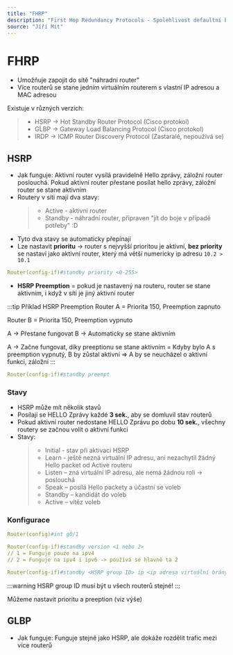```yaml
---
title: "FHRP"
description: "First Hop Redundancy Protocols - Spolehlivost defaultní brány"
source: "Jíří Mít"
---
```


# FHRP

- Umožňuje zapojit do sítě "náhradní router"
- Více routerů se stane jedním virtuálním routerem s vlastní IP adresou a MAC adresou

Existuje v různých verzích:

> - HSRP -> Hot Standby Router Protocol (Cisco protokol)
> - GLBP -> Gateway Load Balancing Protocol (Cisco protokol)
> - IRDP -> ICMP Router Discovery Protocol (Zastaralé, nepoužívá se)

## HSRP

- Jak funguje: Aktivní router vysílá pravidelně Hello zprávy, záložní router poslouchá. Pokud aktivní router přestane posílat hello zprávy, záložní router se stane aktivním
- Routery v síti mají dva stavy:
  > - Active - aktivní router
  > - Standby - náhradní router, připraven "jít do boje v případě potřeby" :D
- Tyto dva stavy se automaticky přepínají
- Lze nastavit **prioritu** -> router s nejvyšší prioritou je aktivní, **bez priority** se nastaví jako aktivní router, který má větší numericky ip adresu `10.2 > 10.1`

```yml title="Nastavení priority u routeru"
Router(config-if)#standby priority <0-255>
```

- **HSRP Preemption** = pokud je nastavený na routeru, router se stane aktivním, i když v síti je jiný aktivní router

:::tip Příklad HSRP Preemption
Router A = Priorita 150, Preemption zapnuto

Router B = Priorita 150, Preemption vypnuto

A -> Přestane fungovat
B -> Automaticky se stane aktivním

A -> Začne fungovat, díky preeptionu se stane aktivním
= Kdyby bylo A s preemption vypnutý, B by zůstal aktivní => A by se neucházel o aktivní funkci, záložní
:::

```yml title="HSRP Preemption"
Router(config-if)#standby preempt
```

### Stavy

- HSRP může mít několik stavů
- Posílají se HELLO Zprávy každé **3 sek.**, aby se domluvil stav routerů
- Pokud aktivní router nedostane HELLO Zprávu po dobu **10 sek.**, všechny routery se začnou volit o aktivní funkci
- Stavy:
  > - Initial - stav při aktivaci HSRP
  > - Learn - ještě nezná virtuální IP adresu, ani nezachytil žádný Hello packet od Active routeru
  > - Listen – zná virtuální IP adresu, ale nemá žádnou roli -> poslouchá
  > - Speak – posílá Hello packety a účastní se voleb
  > - Standby – kandidát do voleb
  > - Active – vítěz voleb

### Konfigurace

```yml title="Nastavujeme na interface"
Router(config)#int g0/1
```

```yml title="Nastavíme verzi HSRP"
Router(config-if)#standby version <1 nebo 2>
// 1 = Funguje pouze na ipv4
// 2 = Funguje na ipv4 i ipv6 -> používá se hlavně ta 2
```

```yml title="IP adresa virtuální brány (router)"
Router(config-if)#standby <HSRP group ID> ip <ip adresa virtuální brány>
```

:::warning HSRP group ID
musí být u všech routerů stejné!
:::

Můžeme nastavit prioritu a preeption (viz výše)

## GLBP

- Jak funguje: Funguje stejně jako HSRP, ale dokáže rozdělit trafic mezi více routerů
